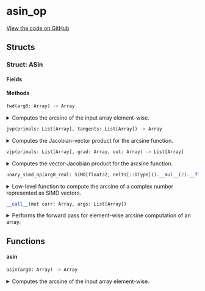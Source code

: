 # asin_op



[View the code on GitHub](https://github.com/endia-ai/Endia/tree/nightly/endia/functional/unary_ops/asin_op.mojo)

## Structs

### Struct: ASin





#### Fields

#### Methods

```python
fwd(arg0: Array) -> Array
```

<details>
<summary>Computes the arcsine of the input array element-wise.</summary>

###### Args

- ``arg0``: ``Array``
  The input array.

###### Returns
- ``Array`` - An array containing the arcsine of each element in the input array.

**Examples:**
```python
a = Array([[1, 2], [3, 4]])
result = asin(a)
print(result)
```

**Note:**
This function supports:
- Automatic differentiation (forward and reverse modes).
- Complex valued arguments.


</details>

```python
jvp(primals: List[Array], tangents: List[Array]) -> Array
```

<details>
<summary>Computes the Jacobian-vector product for the arcsine function.</summary>

###### Args

- ``primals``: ``List[Array]``
  A list containing the primal input array.

- ``tangents``: ``List[Array]``
  A list containing the tangent vector.

###### Returns
- ``Array`` - The Jacobian-vector product for the arcsine function.

Implements forward-mode automatic differentiation for the arcsine function.



</details>

```python
vjp(primals: List[Array], grad: Array, out: Array) -> List[Array]
```

<details>
<summary>Computes the vector-Jacobian product for the arcsine function.</summary>

###### Args

- ``primals``: ``List[Array]``
  A list containing the primal input array.

- ``grad``: ``Array``
  The gradient of the output with respect to some scalar function.

- ``out``: ``Array``
  The output of the forward pass (unused in this function).

###### Returns
- ``List[Array]`` - A list containing the gradient with respect to the input.

Implements reverse-mode automatic differentiation for the arcsine function.



</details>

```python
unary_simd_op(arg0_real: SIMD[float32, nelts[::DType]().__mul__(2).__floordiv__(2)], arg0_imag: SIMD[float32, nelts[::DType]().__mul__(2).__floordiv__(2)]) -> Tuple[SIMD[float32, nelts[::DType]().__mul__(2).__floordiv__(2)], SIMD[float32, nelts[::DType]().__mul__(2).__floordiv__(2)]]
```

<details>
<summary>Low-level function to compute the arcsine of a complex number represented as SIMD vectors.</summary>

###### Args

- ``arg0_real``: ``SIMD[float32, nelts[::DType]().__mul__(2).__floordiv__(2)]``
  The real part of the complex number.

- ``arg0_imag``: ``SIMD[float32, nelts[::DType]().__mul__(2).__floordiv__(2)]``
  The imaginary part of the complex number.

###### Returns
- ``Tuple[SIMD[float32, nelts[::DType]().__mul__(2).__floordiv__(2)], SIMD[float32, nelts[::DType]().__mul__(2).__floordiv__(2)]]`` - The real and imaginary parts of the arcsine of the complex number as a tuple.


</details>

```python
__call__(mut curr: Array, args: List[Array])
```

<details>
<summary>Performs the forward pass for element-wise arcsine computation of an array.</summary>

###### Args

- ``curr``: ``Array``
  The current array to store the result (modified in-place).

- ``args``: ``List[Array]``
  A list containing the input array.

Computes the arcsine of each element in the input array and stores the result in the current array.
Initializes the current array if not already set up.

**Note:**
This function assumes that the shape and data of the args are already set up.
If the current array (curr) is not initialized, it computes the shape based on the input array and sets up the data accordingly.


</details>

## Functions

#### **asin**

```python
asin(arg0: Array) -> Array
```

<details>
<summary>Computes the arcsine of the input array element-wise.</summary>

###### Args

- ``arg0``: ``Array``
  The input array.

###### Returns
- ``Array`` - An array containing the arcsine of each element in the input array.

**Examples:**
```python
a = Array([[1, 2], [3, 4]])
result = asin(a)
print(result)
```

**Note:**
This function supports:
- Automatic differentiation (forward and reverse modes).
- Complex valued arguments.


</details>

